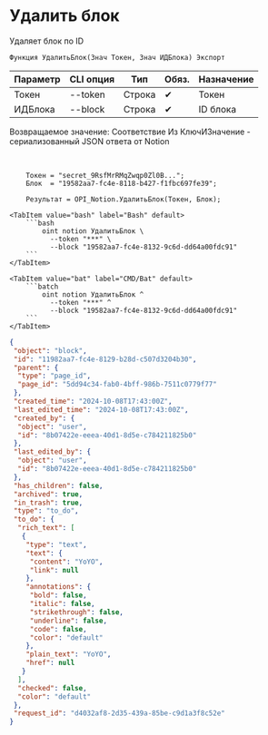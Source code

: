 ﻿---
sidebar_position: 4
---


# Удалить блок
 Удаляет блок по ID



`Функция УдалитьБлок(Знач Токен, Знач ИДБлока) Экспорт`

  | Параметр | CLI опция | Тип | Обяз. | Назначение |
  |-|-|-|-|-|
  | Токен | --token | Строка | &#x2714; | Токен |
  | ИДБлока | --block | Строка | &#x2714; | ID блока |

  
  Возвращаемое значение:   Соответствие Из КлючИЗначение - сериализованный JSON ответа от Notion

<br/>




```bsl title="Пример использования для 1С:Предприятие/OneScript"
    Токен = "secret_9RsfMrRMqZwqp0Zl0B...";
    Блок  = "19582aa7-fc4e-8118-b427-f1fbc697fe39";

    Результат = OPI_Notion.УдалитьБлок(Токен, Блок);
```
    

 <Tabs>
  
    <TabItem value="bash" label="Bash" default>
        ```bash
            oint notion УдалитьБлок \
              --token "***" \
              --block "19582aa7-fc4e-8132-9c6d-dd64a00fdc91"
        ```
    </TabItem>
  
    <TabItem value="bat" label="CMD/Bat" default>
        ```batch
            oint notion УдалитьБлок ^
              --token "***" ^
              --block "19582aa7-fc4e-8132-9c6d-dd64a00fdc91"
        ```
    </TabItem>
</Tabs>


```json title="Результат"
{
 "object": "block",
 "id": "11982aa7-fc4e-8129-b28d-c507d3204b30",
 "parent": {
  "type": "page_id",
  "page_id": "5dd94c34-fab0-4bff-986b-7511c0779f77"
 },
 "created_time": "2024-10-08T17:43:00Z",
 "last_edited_time": "2024-10-08T17:43:00Z",
 "created_by": {
  "object": "user",
  "id": "8b07422e-eeea-40d1-8d5e-c784211825b0"
 },
 "last_edited_by": {
  "object": "user",
  "id": "8b07422e-eeea-40d1-8d5e-c784211825b0"
 },
 "has_children": false,
 "archived": true,
 "in_trash": true,
 "type": "to_do",
 "to_do": {
  "rich_text": [
   {
    "type": "text",
    "text": {
     "content": "YoYO",
     "link": null
    },
    "annotations": {
     "bold": false,
     "italic": false,
     "strikethrough": false,
     "underline": false,
     "code": false,
     "color": "default"
    },
    "plain_text": "YoYO",
    "href": null
   }
  ],
  "checked": false,
  "color": "default"
 },
 "request_id": "d4032af8-2d35-439a-85be-c9d1a3f8c52e"
}
```
